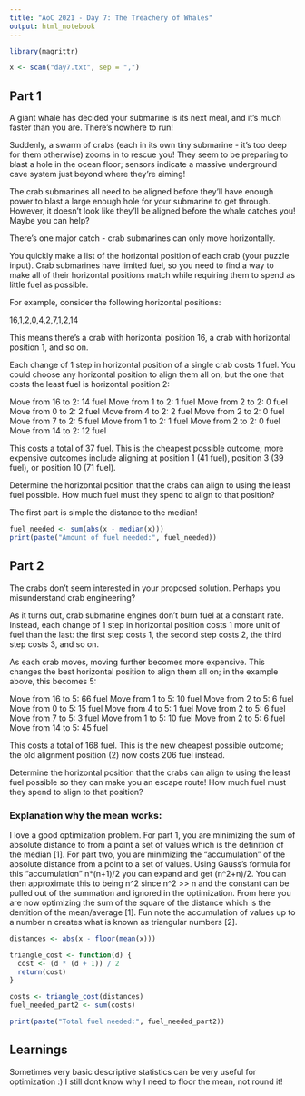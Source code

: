 ```yaml
---
title: "AoC 2021 - Day 7: The Treachery of Whales"
output: html_notebook
---
```


```r
library(magrittr)

x <- scan("day7.txt", sep = ",")
```


## Part 1

A giant whale has decided your submarine is its next meal, and it's much faster than you are. There's nowhere to run!

Suddenly, a swarm of crabs (each in its own tiny submarine - it's too deep for them otherwise) zooms in to rescue you! They seem to be preparing to blast a hole in the ocean floor; sensors indicate a massive underground cave system just beyond where they're aiming!

The crab submarines all need to be aligned before they'll have enough power to blast a large enough hole for your submarine to get through. However, it doesn't look like they'll be aligned before the whale catches you! Maybe you can help?

There's one major catch - crab submarines can only move horizontally.

You quickly make a list of the horizontal position of each crab (your puzzle input). Crab submarines have limited fuel, so you need to find a way to make all of their horizontal positions match while requiring them to spend as little fuel as possible.

For example, consider the following horizontal positions:

16,1,2,0,4,2,7,1,2,14

This means there's a crab with horizontal position 16, a crab with horizontal position 1, and so on.

Each change of 1 step in horizontal position of a single crab costs 1 fuel. You could choose any horizontal position to align them all on, but the one that costs the least fuel is horizontal position 2:

Move from 16 to 2: 14 fuel
Move from 1 to 2: 1 fuel
Move from 2 to 2: 0 fuel
Move from 0 to 2: 2 fuel
Move from 4 to 2: 2 fuel
Move from 2 to 2: 0 fuel
Move from 7 to 2: 5 fuel
Move from 1 to 2: 1 fuel
Move from 2 to 2: 0 fuel
Move from 14 to 2: 12 fuel

This costs a total of 37 fuel. This is the cheapest possible outcome; more expensive outcomes include aligning at position 1 (41 fuel), position 3 (39 fuel), or position 10 (71 fuel).

Determine the horizontal position that the crabs can align to using the least fuel possible. How much fuel must they spend to align to that position?

The first part is simple the distance to the median!
```r
fuel_needed <- sum(abs(x - median(x)))
print(paste("Amount of fuel needed:", fuel_needed))
```

## Part 2

The crabs don't seem interested in your proposed solution. Perhaps you misunderstand crab engineering?

As it turns out, crab submarine engines don't burn fuel at a constant rate. Instead, each change of 1 step in horizontal position costs 1 more unit of fuel than the last: the first step costs 1, the second step costs 2, the third step costs 3, and so on.

As each crab moves, moving further becomes more expensive. This changes the best horizontal position to align them all on; in the example above, this becomes 5:

Move from 16 to 5: 66 fuel
Move from 1 to 5: 10 fuel
Move from 2 to 5: 6 fuel
Move from 0 to 5: 15 fuel
Move from 4 to 5: 1 fuel
Move from 2 to 5: 6 fuel
Move from 7 to 5: 3 fuel
Move from 1 to 5: 10 fuel
Move from 2 to 5: 6 fuel
Move from 14 to 5: 45 fuel

This costs a total of 168 fuel. This is the new cheapest possible outcome; the old alignment position (2) now costs 206 fuel instead.

Determine the horizontal position that the crabs can align to using the least fuel possible so they can make you an escape route! How much fuel must they spend to align to that position?

### Explanation why the mean works:
I love a good optimization problem. For part 1, you are minimizing the sum of absolute distance to from a point a set of values which is the definition of the median [1]. For part two, you are minimizing the "accumulation" of the absolute distance from a point to a set of values. Using Gauss's formula for this "accumulation" n*(n+1)/2 you can expand and get (n^2+n)/2. You can then approximate this to being n^2 since n^2 >> n and the constant can be pulled out of the summation and ignored in the optimization. From here you are now optimizing the sum of the square of the distance which is the dentition of the mean/average [1]. Fun note the accumulation of values up to a number n creates what is known as triangular numbers [2].

```r
distances <- abs(x - floor(mean(x)))

triangle_cost <- function(d) {
  cost <- (d * (d + 1)) / 2
  return(cost)
}

costs <- triangle_cost(distances)
fuel_needed_part2 <- sum(costs)

print(paste("Total fuel needed:", fuel_needed_part2))

```

## Learnings

Sometimes very basic descriptive statistics can be very useful for optimization :)
I still dont know why I need to floor the mean, not round it!